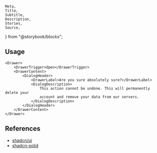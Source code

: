 	Meta,
	Title,
	Subtitle,
	Description,
	Stories,
	Source,
} from "@storybook/blocks";

<Meta of={DrawerStories} />

<Title of={DrawerStories}>Drawer</Title>
<Description of={DrawerStories} />

<Stories />

## Usage

```tsx
<Drawer>
	<DrawerTrigger>Open</DrawerTrigger>
	<DrawerContent>
		<DialogHeader>
			<DrawerLabel>Are you sure absolutely sure?</DrawerLabel>
			<DialogDescription>
				This action cannot be undone. This will permanently delete your
				account and remove your data from our servers.
			</DialogDescription>
		</DialogHeader>
	</DrawerContent>
</Drawer>
```

## References

- [shadcn/ui](https://ui.shadcn.com/docs/components/drawer)
- [shadcn-solid](https://shadcn-solid.com/docs/components/drawer)
